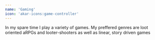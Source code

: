 ```yaml
---
name: 'Gaming'
icon: 'akar-icons:game-controller'
---
```


In my spare time I play a variety of games. My preffered genres are loot oriented aRPGs and looter-shooters as well as linear, story driven games
